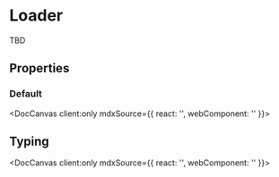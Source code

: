 
# Loader

<p>
  TBD
</p>

## Properties

<DocArgsTable componentName="pds-loader" docSource={components} />

### Default

<DocCanvas client:only
  mdxSource={{
    react: '<PdsLoader variant="spinner"></PdsLoader>',
    webComponent: '<pds-loader variant="spinner"></pds-loader>'
}}>
  <pds-loader variant="spinner"></pds-loader>
</DocCanvas>

## Typing

<DocCanvas client:only
  mdxSource={{
    react: '<PdsLoader variant="typing"></PdsLoader>',
    webComponent: '<pds-loader variant="typing"></pds-loader>'
}}>
  <pds-loader variant="typing"></pds-loader>
</DocCanvas>
